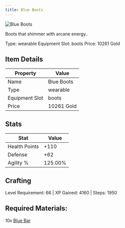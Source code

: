 ```yaml
---
title: Blue Boots
---
```


<div className="flex items-start gap-6 mb-8">
  <div className="flex-shrink-0">
    <img src="/assets/resources/smithing/blue_boots.png" alt="Blue Boots" className="w-24 h-24 border rounded-lg" />
  </div>
  <div className="flex-1">
    <div className="space-y-2">
      <p className="text-lg text-muted-foreground">Boots that shimmer with arcane energy..</p>
      <div className="flex flex-wrap gap-4 text-sm">
        <span className="px-2 py-1 bg-green-100 dark:bg-green-900 rounded-md">
          Type: wearable
        </span>
        <span className="px-2 py-1 bg-purple-100 dark:bg-purple-900 rounded-md">
          Equipment Slot: boots
        </span>
        <span className="px-2 py-1 bg-yellow-100 dark:bg-yellow-900 rounded-md">
          Price: 10261 Gold
        </span>
      </div>
    </div>
  </div>
</div>

## Item Details
| Property | Value |
|----------|-------|
| Name | Blue Boots |
| Type | wearable |
| Equipment Slot | boots |
| Price | 10261 Gold |

## Stats
| Stat | Value |
|------|-------|
| Health Points | +110 |
| Defense | +62 |
| Agility % | 125.00% |

## Crafting
Level Requirement: 66 | XP Gained: 4160 | Steps: 1950

## Required Materials:
10x [Blue Bar](/docs/resources/individual/blue_bar)


